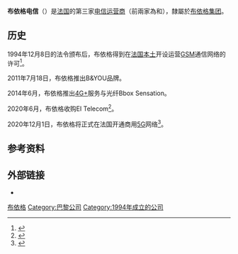 {{Multiple issues|
{{Expand language|1=en|time=2020-11-17T12:51:57+00:00}}
{{Refimprove|time=2020-11-17T12:51:57+00:00}}
}}
{{Infobox company
| name            = 布依格电信
| logo            = Bouygues Télécom.png
| type            = Société Anonyme
| traded_as = 
| founder = 
| key_people      = Olivier Roussat（董事長兼CEO）
| industry = 
| products        = [[电信|电信]]
| revenue = 
| operating_income = 
| net_income      = 451 900 000 €（2018）
| equity =
| owner =
| num_employees   = 5306（2018）
| subsid = 
| location         = {{FRA}}[[巴黎|巴黎]]
| homepage         = [https://www.bouygues.com/en/ www.bouygues.com]
| foundation       = {{start date and age|1994}}
}}

'''布依格电信'''（{{lang-fr|Bouygues Télécom}}）是[[法国|法国]]的第三家[[電訊公司|电信运营商]]（前兩家為{{tsl|fr|Orange (entreprise)|Orange}}和{{tsl|fr|SFR}}），隸屬於[[布依格|布依格集团]]。

== 历史 ==
1994年12月8日的法令颁布后，布依格得到在[[法國本土|法国本土]]开设运营[[GSM|GSM]]通信网络的许可<ref>{{Cite web|title=Consultation publique sur le renouvellement de l’autorisation GSM de Bouygues Telecom|url=http://www.arcep.fr/uploads/tx_gspublication/consult-autogsm-bouygues-051006.pdf|accessdate=|author=|date=|format=|publisher=|language=|archive-date=2016-03-03|archive-url=https://web.archive.org/web/20160303220236/http://www.arcep.fr/uploads/tx_gspublication/consult-autogsm-bouygues-051006.pdf|dead-url=no}}</ref>。

2011年7月18日，布依格推出B&YOU品牌。

2014年6月，布依格推出[[進階長期演進技術|4G+]]服务与光纤Bbox Sensation。

2020年6月，布依格收购EI Telecom<ref>{{Cite web|title=Bouygues Telecom rachète EI Telecom, le numéro 5 du mobile en France|url=https://www.bfmtv.com/economie/entreprises/services/bouygues-telecom-rachete-ei-telecom-le-numero-5-du-mobile-en-france_AN-202006260164.html|accessdate=2020-11-17|work=BFM BUSINESS|language=fr|archive-date=2021-01-20|archive-url=https://web.archive.org/web/20210120210248/https://www.bfmtv.com/economie/entreprises/services/bouygues-telecom-rachete-ei-telecom-le-numero-5-du-mobile-en-france_AN-202006260164.html|dead-url=no}}</ref>。

2020年12月1日，布依格将正式在法国开通商用[[5G|5G]]网络<ref>{{Cite web|title=Bouygues Telecom lancera la 5G le 1er décembre|url=https://www.lefigaro.fr/secteur/high-tech/bouygues-telecom-lancera-la-5g-le-1er-decembre-20201119|accessdate=2020-11-19|date=2020-11-19|last=Bembaron|first=Elsa|work=Le Figaro.fr|language=fr|archive-date=2020-12-19|archive-url=https://web.archive.org/web/20201219054859/https://www.lefigaro.fr/secteur/high-tech/bouygues-telecom-lancera-la-5g-le-1er-decembre-20201119|dead-url=no}}</ref>。

== 参考资料 ==
{{Reflist}}

== 外部链接 ==
{{commons category|Bouygues}}{{Portal|法國}}

* {{Official website|http://www.bouyguestelecom.fr/}}{{fr}}

{{Authority control}}

[[Category:布依格|]]
[[Category:巴黎公司|Category:巴黎公司]]
[[Category:1994年成立的公司|Category:1994年成立的公司]]
{{stub}}